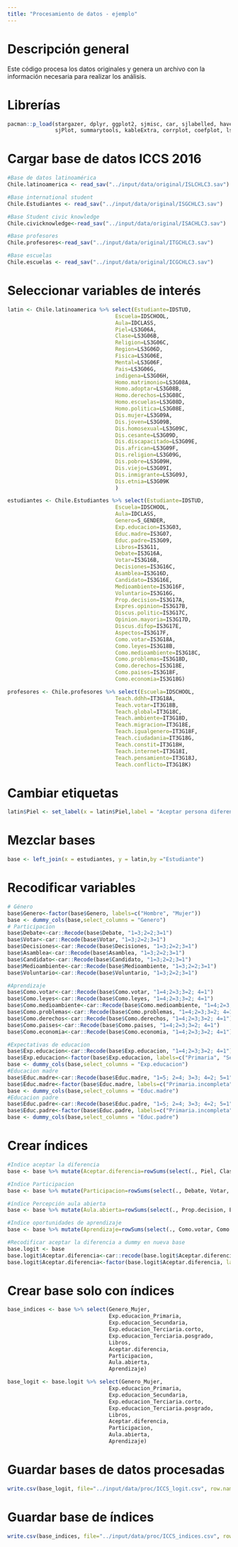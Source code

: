```yaml
---
title: "Procesamiento de datos - ejemplo"
---
```


# Descripción general

Este código procesa los datos originales y genera un archivo con la información necesaria para realizar los análisis.

# Librerías
 
```r
pacman::p_load(stargazer, dplyr, ggplot2, sjmisc, car, sjlabelled, haven,
               sjPlot, summarytools, kableExtra, corrplot, coefplot, lsr, fastDummies)

```

# Cargar base de datos ICCS 2016

```r
#Base de datos latinoamérica
Chile.latinoamerica <- read_sav("../input/data/original/ISLCHLC3.sav")

#Base international student
Chile.Estudiantes <- read_sav("../input/data/original/ISGCHLC3.sav")

#Base Student civic knowledge
Chile.civicknowledge<-read_sav("../input/data/original/ISACHLC3.sav")

#Base profesores
Chile.profesores<-read_sav("../input/data/original/ITGCHLC3.sav")

#Base escuelas
Chile.escuelas <- read_sav("../input/data/original/ICGCHLC3.sav")
```

# Seleccionar variables de interés

```r
latin <- Chile.latinoamerica %>% select(Estudiante=IDSTUD,
                                  Escuela=IDSCHOOL,
                                  Aula=IDCLASS,
                                  Piel=LS3G06A,
                                  Clase=LS3G06B,
                                  Religion=LS3G06C,
                                  Region=LS3G06D,
                                  Fisica=LS3G06E,
                                  Mental=LS3G06F,
                                  Pais=LS3G06G,
                                  indigena=LS3G06H,
                                  Homo.matrimonio=LS3G08A,
                                  Homo.adoptar=LS3G08B,
                                  Homo.derechos=LS3G08C,
                                  Homo.escuelas=LS3G08D,
                                  Homo.politica=LS3G08E,
                                  Dis.mujer=LS3G09A,
                                  Dis.joven=LS3G09B,
                                  Dis.homosexual=LS3G09C,
                                  Dis.cesante=LS3G09D,
                                  Dis.discapacitado=LS3G09E,
                                  Dis.african=LS3G09F,
                                  Dis.religion=LS3G09G,
                                  Dis.pobre=LS3G09H,
                                  Dis.viejo=LS3G09I,
                                  Dis.inmigrante=LS3G09J,
                                  Dis.etnia=LS3G09K
                                  )

estudiantes <- Chile.Estudiantes %>% select(Estudiante=IDSTUD,
                                  Escuela=IDSCHOOL,
                                  Aula=IDCLASS,
                                  Genero=S_GENDER,
                                  Exp.educacion=IS3G03,
                                  Educ.madre=IS3G07,
                                  Educ.padre=IS3G09,
                                  Libros=IS3G11,
                                  Debate=IS3G16A,
                                  Votar=IS3G16B,
                                  Decisiones=IS3G16C,
                                  Asamblea=IS3G16D,
                                  Candidato=IS3G16E,
                                  Medioambiente=IS3G16F,
                                  Voluntario=IS3G16G,
                                  Prop.decision=IS3G17A,
                                  Expres.opinion=IS3G17B,
                                  Discus.politic=IS3G17C,
                                  Opinion.mayoria=IS3G17D,
                                  Discus.difop=IS3G17E,
                                  Aspectos=IS3G17F,
                                  Como.votar=IS3G18A,
                                  Como.leyes=IS3G18B,
                                  Como.medioambiente=IS3G18C,
                                  Como.problemas=IS3G18D,
                                  Como.derechos=IS3G18E,
                                  Como.paises=IS3G18F,
                                  Como.economia=IS3G18G)

profesores <- Chile.profesores %>% select(Escuela=IDSCHOOL,
                                  Teach.ddhh=IT3G18A,
                                  Teach.votar=IT3G18B,
                                  Teach.global=IT3G18C,
                                  Teach.ambiente=IT3G18D,
                                  Teach.migracion=IT3G18E,
                                  Teach.igualgenero=IT3G18F,
                                  Teach.ciudadania=IT3G18G,
                                  Teach.constit=IT3G18H,
                                  Teach.internet=IT3G18I,
                                  Teach.pensamiento=IT3G18J,
                                  Teach.conflicto=IT3G18K)

```

# Cambiar etiquetas

```r
latin$Piel <- set_label(x = latin$Piel,label = "Aceptar persona diferente color de piel")
```

# Mezclar bases

```r

base <- left_join(x = estudiantes, y = latin,by ="Estudiante")

```
# Recodificar variables

```r
# Género
base$Genero<-factor(base$Genero, labels=c("Hombre", "Mujer"))
base <- dummy_cols(base,select_columns = "Genero")
# Participacion
base$Debate<-car::Recode(base$Debate, "1=3;2=2;3=1")
base$Votar<-car::Recode(base$Votar, "1=3;2=2;3=1")
base$Decisiones<-car::Recode(base$Decisiones, "1=3;2=2;3=1")
base$Asamblea<-car::Recode(base$Asamblea, "1=3;2=2;3=1")
base$Candidato<-car::Recode(base$Candidato, "1=3;2=2;3=1")
base$Medioambiente<-car::Recode(base$Medioambiente, "1=3;2=2;3=1")
base$Voluntario<-car::Recode(base$Voluntario, "1=3;2=2;3=1")

#Aprendizaje
base$Como.votar<-car::Recode(base$Como.votar, "1=4;2=3;3=2; 4=1")
base$Como.leyes<-car::Recode(base$Como.leyes, "1=4;2=3;3=2; 4=1")
base$Como.medioambiente<-car::Recode(base$Como.medioambiente, "1=4;2=3;3=2; 4=1")
base$Como.problemas<-car::Recode(base$Como.problemas, "1=4;2=3;3=2; 4=1")
base$Como.derechos<-car::Recode(base$Como.derechos, "1=4;2=3;3=2; 4=1")
base$Como.paises<-car::Recode(base$Como.paises, "1=4;2=3;3=2; 4=1")
base$Como.economia<-car::Recode(base$Como.economia, "1=4;2=3;3=2; 4=1")

#Expectativas de educacion
base$Exp.educacion<-car::Recode(base$Exp.educacion, "1=4;2=3;3=2; 4=1")
base$Exp.educacion<-factor(base$Exp.educacion, labels=c("Primaria", "Secundaria", "Terciaria.corto", "Terciaria.posgrado"))
base <- dummy_cols(base,select_columns = "Exp.educacion")
#Educacion madre
base$Educ.madre<-car::Recode(base$Educ.madre, "1=5; 2=4; 3=3; 4=2; 5=1")
base$Educ.madre<-factor(base$Educ.madre, labels=c("Primaria.incompleta", "Primaria", "Secundaria", "Terciaria.corto", "Terciaria.posgrado"))
base <- dummy_cols(base,select_columns = "Educ.madre")
#Educacion padre
base$Educ.padre<-car::Recode(base$Educ.padre, "1=5; 2=4; 3=3; 4=2; 5=1")
base$Educ.padre<-factor(base$Educ.padre, labels=c("Primaria.incompleta", "Primaria", "Secundaria", "Terciaria.corto", "Terciaria.posgrado"))
base <- dummy_cols(base,select_columns = "Educ.padre")
```

# Crear índices

```r
#Indice aceptar la diferencia
base <- base %>% mutate(Aceptar.diferencia=rowSums(select(., Piel, Clase, Religion, Region, Fisica, Mental, Pais, indigena)))

#Indice Participacion
base <- base %>% mutate(Participacion=rowSums(select(., Debate, Votar, Decisiones, Asamblea, Candidato, Medioambiente, Voluntario)))

#índice Percepción aula abierta
base <- base %>% mutate(Aula.abierta=rowSums(select(., Prop.decision, Expres.opinion, Discus.politic, Opinion.mayoria, Discus.difop, Aspectos)))

#Indice oportunidades de aprendizaje
base <- base %>% mutate(Aprendizaje=rowSums(select(., Como.votar, Como.leyes, Como.medioambiente, Como.problemas, Como.derechos, Como.paises, Como.economia)))

#Recodificar aceptar la diferencia a dummy en nueva base
base.logit <- base
base.logit$Aceptar.diferencia<-car::recode(base.logit$Aceptar.diferencia, "8:15=0; 16=1")
base.logit$Aceptar.diferencia<-factor(base.logit$Aceptar.diferencia, labels=c("Rechaza uno o más grupos", "Acepta todos los grupos"))
```

# Crear base solo con índices

```r
base_indices <- base %>% select(Genero_Mujer,
                                Exp.educacion_Primaria,
                                Exp.educacion_Secundaria,
                                Exp.educacion_Terciaria.corto,
                                Exp.educacion_Terciaria.posgrado,
                                Libros,
                                Aceptar.diferencia,
                                Participacion,
                                Aula.abierta,
                                Aprendizaje)

base_logit <- base.logit %>% select(Genero_Mujer,
                                Exp.educacion_Primaria,
                                Exp.educacion_Secundaria,
                                Exp.educacion_Terciaria.corto,
                                Exp.educacion_Terciaria.posgrado,
                                Libros,
                                Aceptar.diferencia,
                                Participacion,
                                Aula.abierta,
                                Aprendizaje)
```

# Guardar bases de datos procesadas

```r
write.csv(base_logit, file="../input/data/proc/ICCS_logit.csv", row.names = F)
```

# Guardar base de índices

```r
write.csv(base_indices, file="../input/data/proc/ICCS_indices.csv", row.names=F)
```




